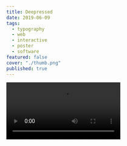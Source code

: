 ```yaml
---
title: Deepressed
date: 2019-06-09
tags:
  - typography
  - web
  - interactive
  - poster
  - software
featured: false
cover: "./thumb.png"
published: true
---
```



<Video src={vid1} />

[https://exp.paperdove.com/deepressed](https://exp.paperdove.com/deepressed)

An interactive web poster using motion sensor.
